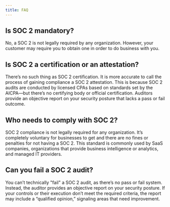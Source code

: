 ```yaml
---
title: FAQ
---
```


## Is SOC 2 mandatory?

No, a SOC 2 is not legally required by any organization. However, your customer may require you to obtain one in order to do business with you.

## Is SOC 2 a certification or an attestation?

There’s no such thing as SOC 2 certification. It is more accurate to call the process of gaining compliance a SOC 2 attestation. This is because SOC 2 audits are conducted by licensed CPAs based on standards set by the AICPA—but there’s no certifying body or official certification. Auditors provide an objective report on your security posture that lacks a pass or fail outcome.

## Who needs to comply with SOC 2?

SOC 2 compliance is not legally required for any organization. It’s completely voluntary for businesses to get and there are no fines or penalties for not having a SOC 2. This standard is commonly used by SaaS companies, organizations that provide business intelligence or analytics, and managed IT providers.‍


## Can you fail a SOC 2 audit?

You can’t technically "fail" a SOC 2 audit, as there’s no pass or fail system. Instead, the auditor provides an objective report on your security posture. If your controls or their execution don’t meet the required criteria, the report may include a “qualified opinion,” signaling areas that need improvement.



